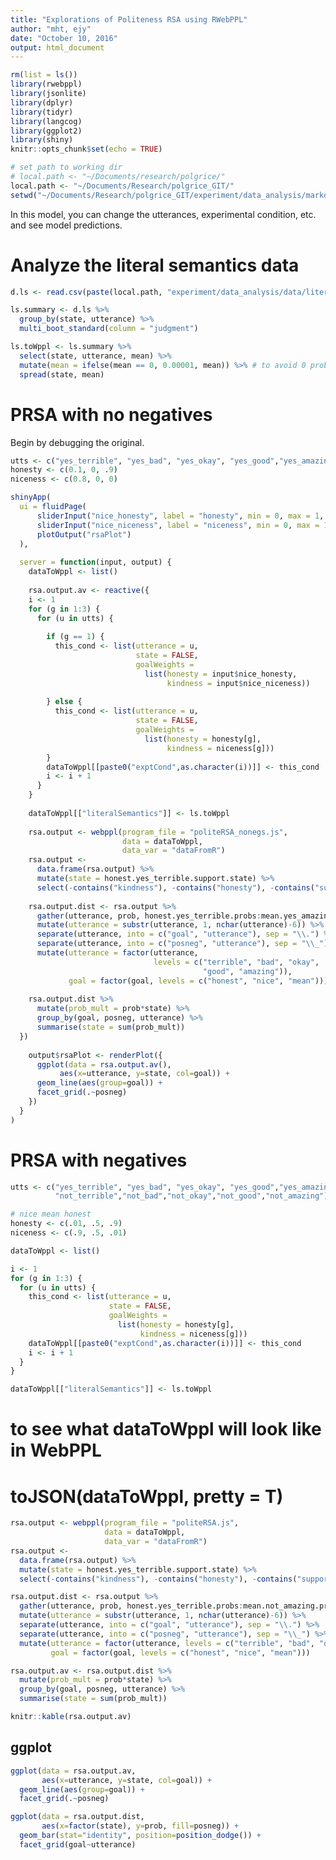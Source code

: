 ```yaml
---
title: "Explorations of Politeness RSA using RWebPPL"
author: "mht, ejy"
date: "October 10, 2016"
output: html_document
---
```


```r
rm(list = ls())
library(rwebppl)
library(jsonlite)
library(dplyr)
library(tidyr)
library(langcog)
library(ggplot2)
library(shiny)
knitr::opts_chunk$set(echo = TRUE)

# set path to working dir
# local.path <- "~/Documents/research/polgrice/"
local.path <- "~/Documents/Research/polgrice_GIT/"
setwd("~/Documents/Research/polgrice_GIT/experiment/data_analysis/markdown/")
```

In this model, you can change the utterances, experimental condition, etc. and see model predictions.

# Analyze the literal semantics data

```r
d.ls <- read.csv(paste(local.path, "experiment/data_analysis/data/literalSemantics_wNeg.csv", sep=""))

ls.summary <- d.ls %>%
  group_by(state, utterance) %>%
  multi_boot_standard(column = "judgment")

ls.toWppl <- ls.summary %>%
  select(state, utterance, mean) %>%
  mutate(mean = ifelse(mean == 0, 0.00001, mean)) %>% # to avoid 0 probabilities
  spread(state, mean)
```

# PRSA with no negatives

Begin by debugging the original.

```r
utts <- c("yes_terrible", "yes_bad", "yes_okay", "yes_good","yes_amazing")
honesty <- c(0.1, 0, .9)
niceness <- c(0.8, 0, 0)

shinyApp(
  ui = fluidPage(
      sliderInput("nice_honesty", label = "honesty", min = 0, max = 1, value = .5),
      sliderInput("nice_niceness", label = "niceness", min = 0, max = 1, value = .5),
      plotOutput("rsaPlot")
  ),
  
  server = function(input, output) {
    dataToWppl <- list()
    
    rsa.output.av <- reactive({
    i <- 1
    for (g in 1:3) {
      for (u in utts) {
        
        if (g == 1) {
          this_cond <- list(utterance = u,
                            state = FALSE,
                            goalWeights = 
                              list(honesty = input$nice_honesty,
                                   kindness = input$nice_niceness))      
          
        } else {
          this_cond <- list(utterance = u,
                            state = FALSE,
                            goalWeights = 
                              list(honesty = honesty[g],
                                   kindness = niceness[g]))
        }
        dataToWppl[[paste0("exptCond",as.character(i))]] <- this_cond
        i <- i + 1
      }
    }
    
    dataToWppl[["literalSemantics"]] <- ls.toWppl
    
    rsa.output <- webppl(program_file = "politeRSA_nonegs.js", 
                         data = dataToWppl,
                         data_var = "dataFromR")
    rsa.output <- 
      data.frame(rsa.output) %>%
      mutate(state = honest.yes_terrible.support.state) %>%
      select(-contains("kindness"), -contains("honesty"), -contains("support")) 
    
    rsa.output.dist <- rsa.output %>%
      gather(utterance, prob, honest.yes_terrible.probs:mean.yes_amazing.probs) %>%
      mutate(utterance = substr(utterance, 1, nchar(utterance)-6)) %>%
      separate(utterance, into = c("goal", "utterance"), sep = "\\.") %>%
      separate(utterance, into = c("posneg", "utterance"), sep = "\\_") %>%
      mutate(utterance = factor(utterance, 
                                levels = c("terrible", "bad", "okay", 
                                           "good", "amazing")),
             goal = factor(goal, levels = c("honest", "nice", "mean")))
    
    rsa.output.dist %>% 
      mutate(prob_mult = prob*state) %>%
      group_by(goal, posneg, utterance) %>%
      summarise(state = sum(prob_mult))
  })
  
    output$rsaPlot <- renderPlot({
      ggplot(data = rsa.output.av(),
           aes(x=utterance, y=state, col=goal)) +
      geom_line(aes(group=goal)) +
      facet_grid(.~posneg)
    })
  }
)
```


# PRSA with negatives

```r
utts <- c("yes_terrible", "yes_bad", "yes_okay", "yes_good","yes_amazing",
          "not_terrible","not_bad","not_okay","not_good","not_amazing")

# nice mean honest
honesty <- c(.01, .5, .9)
niceness <- c(.9, .5, .01)

dataToWppl <- list()

i <- 1
for (g in 1:3) {
  for (u in utts) {
    this_cond <- list(utterance = u,
                      state = FALSE,
                      goalWeights = 
                        list(honesty = honesty[g],
                             kindness = niceness[g]))
    dataToWppl[[paste0("exptCond",as.character(i))]] <- this_cond
    i <- i + 1
  }
}

dataToWppl[["literalSemantics"]] <- ls.toWppl
```

# to see what dataToWppl will look like in WebPPL
# toJSON(dataToWppl, pretty = T)

```r
rsa.output <- webppl(program_file = "politeRSA.js", 
                     data = dataToWppl,
                     data_var = "dataFromR")
rsa.output <- 
  data.frame(rsa.output) %>%
  mutate(state = honest.yes_terrible.support.state) %>%
  select(-contains("kindness"), -contains("honesty"), -contains("support")) 

rsa.output.dist <- rsa.output %>%
  gather(utterance, prob, honest.yes_terrible.probs:mean.not_amazing.probs) %>%
  mutate(utterance = substr(utterance, 1, nchar(utterance)-6)) %>%
  separate(utterance, into = c("goal", "utterance"), sep = "\\.") %>%
  separate(utterance, into = c("posneg", "utterance"), sep = "\\_") %>%
  mutate(utterance = factor(utterance, levels = c("terrible", "bad", "okay", "good", "amazing")),
         goal = factor(goal, levels = c("honest", "nice", "mean")))

rsa.output.av <- rsa.output.dist %>% 
  mutate(prob_mult = prob*state) %>%
  group_by(goal, posneg, utterance) %>%
  summarise(state = sum(prob_mult))

knitr::kable(rsa.output.av)
```

## ggplot

```r
ggplot(data = rsa.output.av,
       aes(x=utterance, y=state, col=goal)) +
  geom_line(aes(group=goal)) +
  facet_grid(.~posneg)
```

```r
ggplot(data = rsa.output.dist,
       aes(x=factor(state), y=prob, fill=posneg)) +
  geom_bar(stat="identity", position=position_dodge()) +
  facet_grid(goal~utterance)
```
